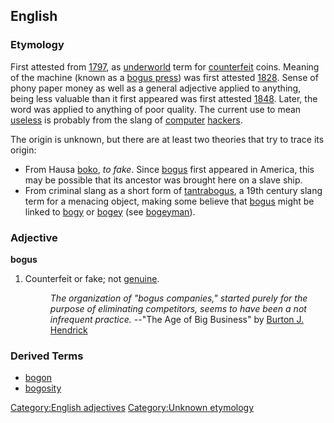 ==English==
===Etymology===
First attested from [[w:1797|1797]], as [[underworld]] term for [[counterfeit]] coins. Meaning of the machine (known as a [[bogus press]]) was first attested [[w:1828|1828]]. Sense of phony paper money as well as a general adjective applied to anything, being less valuable than it first appeared was first attested [[w:1848|1848]]. Later, the word was applied to anything of poor quality. The current use to mean [[useless]] is probably from the slang of [[computer]] [[hackers]].

The origin is unknown, but there are at least two theories that try to trace its origin:
*From Hausa [[boko]], ''to fake''. Since [[bogus]] first appeared in America, this may be possible that its ancestor was brought here on a slave ship.
*From criminal slang as a short form of [[tantrabogus]], a 19th century slang term for a menacing object, making some believe that [[bogus]] might be linked to [[bogy]] or [[bogey]] (see [[bogeyman]]).

===Adjective===
[[Category:English adjectives]]
'''bogus''' 
# Counterfeit or fake; not [[genuine]].
#: ''The organization of "bogus companies," started purely for the purpose of eliminating competitors, seems to have been a not infrequent practice.'' --"The Age of Big Business" by [[w:Burton J. Hendrick|Burton J. Hendrick]]

===Derived Terms===
*[[bogon]]
*[[bogosity]]

[[Category:Unknown etymology]]<!--SOED-->